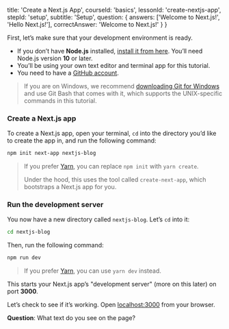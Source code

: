 
  title: 'Create a Next.js App',
  courseId: 'basics',
  lessonId: 'create-nextjs-app',
  stepId: 'setup',
  subtitle: 'Setup',
  question: {
    answers: ['Welcome to Next.js!', 'Hello Next.js!'],
    correctAnswer: 'Welcome to Next.js!'
  }
}

First, let’s make sure that your development environment is ready.

- If you don’t have **Node.js** installed, [install it from here](https://nodejs.org/en/). You’ll need Node.js version **10** or later.
- You’ll be using your own text editor and terminal app for this tutorial.
- You need to have a [GitHub account](https://github.com/).

> If you are on Windows, we recommend [downloading Git for Windows](https://gitforwindows.org/) and use Git Bash that comes with it, which supports the UNIX-specific commands in this tutorial.

### Create a Next.js app

To create a Next.js app, open your terminal, `cd` into the directory you’d like to create the app in, and run the following command:

```bash
npm init next-app nextjs-blog
```

> If you prefer [Yarn](https://yarnpkg.com/), you can replace `npm init` with `yarn create`.
>
> Under the hood, this uses the tool called `create-next-app`, which bootstraps a Next.js app for you.

### Run the development server

You now have a new directory called `nextjs-blog`. Let’s `cd` into it:

```bash
cd nextjs-blog
```

Then, run the following command:

```bash
npm run dev
```

> If you prefer [Yarn](https://yarnpkg.com/), you can use `yarn dev` instead.

This starts your Next.js app’s "development server" (more on this later) on port **3000**.

Let’s check to see if it’s working. Open [localhost:3000](http://localhost:3000) from your browser.

**Question**: What text do you see on the page?

